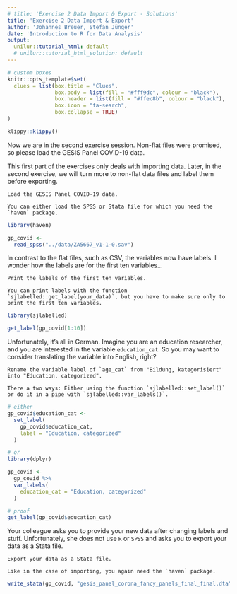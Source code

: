 ```yaml
---
# title: 'Exercise 2 Data Import & Export - Solutions'
title: 'Exercise 2 Data Import & Export'
author: 'Johannes Breuer, Stefan Jünger'
date: 'Introduction to R for Data Analysis'
output:
  unilur::tutorial_html: default
  # unilur::tutorial_html_solution: default
---
```


```r
# custom boxes
knitr::opts_template$set(
  clues = list(box.title = "Clues",
               box.body = list(fill = "#fff9dc", colour = "black"),
               box.header = list(fill = "#ffec8b", colour = "black"),
               box.icon = "fa-search",
               box.collapse = TRUE)
)
```

```r
klippy::klippy()
```

Now we are in the second exercise session. Non-flat files were promised, so please load the GESIS Panel COVID-19 data.

This first part of the exercises only deals with importing data. Later, in the second exercise, we will turn more to non-flat data files and label them before exporting.

```block
Load the GESIS Panel COVID-19 data.
```

```block
You can either load the SPSS or Stata file for which you need the `haven` package.
```

```r
library(haven)

gp_covid <-
  read_spss("../data/ZA5667_v1-1-0.sav")
```

In contrast to the flat files, such as CSV, the variables now have labels. I wonder how the labels are for the first ten variables...

```block
Print the labels of the first ten variables.
```

```block
You can print labels with the function `sjlabelled::get_label(your_data)`, but you have to make sure only to print the first ten variables.
```

```r
library(sjlabelled)

get_label(gp_covid[1:10])
```

Unfortunately, it's all in German. Imagine you are an education researcher, and you are interested in the variable `education_cat`. So you may want to consider translating the variable into English, right?

```block
Rename the variable label of `age_cat` from "Bildung, kategorisiert" into "Education, categorized".
```

```block
There a two ways: Either using the function `sjlabelled::set_label()` or do it in a pipe with `sjlabelled::var_labels()`.
```

```r
# either
gp_covid$education_cat <- 
  set_label(
    gp_covid$education_cat, 
    label = "Education, categorized"
  )

# or
library(dplyr)

gp_covid <- 
  gp_covid %>% 
  var_labels(
    education_cat = "Education, categorized"
  )

# proof
get_label(gp_covid$education_cat)
```

Your colleague asks you to provide your new data after changing labels and stuff. Unfortunately, she does not use `R` or `SPSS` and asks you to export your data as a Stata file.

```block
Export your data as a Stata file.
```

```block
Like in the case of importing, you again need the `haven` package.
```

```r
write_stata(gp_covid, "gesis_panel_corona_fancy_panels_final_final.dta")
```